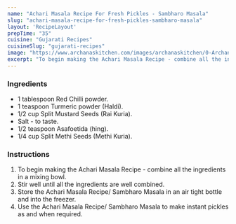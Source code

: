 ---
name: "Achari Masala Recipe For Fresh Pickles - Sambharo Masala"
slug: "achari-masala-recipe-for-fresh-pickles-sambharo-masala"
layout: 'RecipeLayout'
prepTime: "35"
cuisine: "Gujarati Recipes﻿"
cuisineSlug: "gujarati-recipes"
image: "https://www.archanaskitchen.com/images/archanaskitchen/0-Archanas-Kitchen-Recipes/2018/Achari_Masala_For_Fresh_Pickles-4.jpg"
excerpt: "To begin making the Achari Masala Recipe - combine all the ingredients in a mixing bowl"
---

### Ingredients

- 1 tablespoon Red Chilli powder.
- 1 teaspoon Turmeric powder (Haldi).
- 1/2 cup Split Mustard Seeds (Rai Kuria).
- Salt - to taste.
- 1/2 teaspoon Asafoetida (hing).
- 1/4 cup Split Methi Seeds (Methi Kuria).

### Instructions

1. To begin making the Achari Masala Recipe - combine all the ingredients in a mixing bowl.
1. Stir well until all the ingredients are well combined.
1. Store the Achari Masala Recipe/ Sambharo Masala in an air tight bottle and into the freezer.
1. Use the Achari Masala Recipe/ Sambharo Masala to make instant pickles as and when required.
